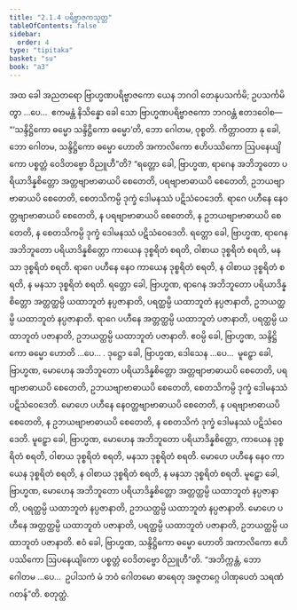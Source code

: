 ```yaml
---
title: "2.1.4 ပရိဗ္ဗာဇကသုတ္တ"
tableOfContents: false
sidebar:
  order: 4
type: "tipitaka"
basket: "su"
book: "a3"
---
```



<DynamicBreadcrumb />

<Division number="55" book="a3" e="ch" v="15" p="157">

<Paragraph number="331" book="a3">
အထ ခေါ အညတရော ဗြာဟ္မဏပရိဗ္ဗာဇကော ယေန ဘဂဝါ တေနုပသင်္ကမိ; ဥပသင်္ကမိတွာ …ပေ…  ဧကမန္တံ နိသိန္နော ခေါ သော ဗြာဟ္မဏပရိဗ္ဗာဇကော ဘဂဝန္တံ ဧတဒဝေါစ—  “‘သန္ဒိဋ္ဌိကော ဓမ္မော သန္ဒိဋ္ဌိကော ဓမ္မော’တိ, ဘော ဂေါတမ, ဝုစ္စတိ. ကိတ္တာဝတာ နု ခေါ, ဘော ဂေါတမ, သန္ဒိဋ္ဌိကော ဓမ္မော ဟောတိ အကာလိကော ဧဟိပဿိကော ဩပနေယျိကော ပစ္စတ္တံ ဝေဒိတဗ္ဗော ဝိညူဟီ”တိ?
</Paragraph>

<Paragraph number="332" book="a3">
“ရတ္တော ခေါ, ဗြာဟ္မဏ, ရာဂေန အဘိဘူတော ပရိယာဒိန္နစိတ္တော အတ္တဗျာဗာဓာယပိ စေတေတိ, ပရဗျာဗာဓာယပိ စေတေတိ, ဥဘယဗျာဗာဓာယပိ စေတေတိ, စေတသိကမ္ပိ ဒုက္ခံ ဒေါမနဿံ ပဋိသံဝေဒေတိ. ရာဂေ ပဟီနေ နေဝတ္တဗျာဗာဓာယပိ စေတေတိ, န ပရဗျာဗာဓာယပိ စေတေတိ, န ဥဘယဗျာဗာဓာယပိ စေတေတိ, န စေတသိကမ္ပိ ဒုက္ခံ ဒေါမနဿံ ပဋိသံဝေဒေတိ.
</Paragraph>

<Paragraph number="333" book="a3">
ရတ္တော ခေါ, ဗြာဟ္မဏ, ရာဂေန အဘိဘူတော ပရိယာဒိန္နစိတ္တော ကာယေန ဒုစ္စရိတံ စရတိ, ဝါစာယ ဒုစ္စရိတံ စရတိ, မနသာ ဒုစ္စရိတံ စရတိ. ရာဂေ ပဟီနေ နေဝ ကာယေန ဒုစ္စရိတံ စရတိ, န ဝါစာယ ဒုစ္စရိတံ စရတိ, န မနသာ ဒုစ္စရိတံ စရတိ.
</Paragraph>

<Paragraph number="334" book="a3">
ရတ္တော ခေါ, ဗြာဟ္မဏ, ရာဂေန အဘိဘူတော ပရိယာဒိန္နစိတ္တော အတ္တတ္ထမ္ပိ ယထာဘူတံ နပ္ပဇာနာတိ, ပရတ္ထမ္ပိ ယထာဘူတံ နပ္ပဇာနာတိ, ဥဘယတ္ထမ္ပိ ယထာဘူတံ နပ္ပဇာနာတိ. ရာဂေ ပဟီနေ အတ္တတ္ထမ္ပိ ယထာဘူတံ ပဇာနာတိ, ပရတ္ထမ္ပိ ယထာဘူတံ ပဇာနာတိ, ဥဘယတ္ထမ္ပိ ယထာဘူတံ ပဇာနာတိ. ဧဝမ္ပိ ခေါ, ဗြာဟ္မဏ, သန္ဒိဋ္ဌိကော ဓမ္မော ဟောတိ …ပေ… .
</Paragraph>

<Paragraph number="335" book="a3">
ဒုဋ္ဌော ခေါ, ဗြာဟ္မဏ, ဒေါသေန …ပေ…  မူဠှော ခေါ, ဗြာဟ္မဏ, မောဟေန အဘိဘူတော ပရိယာဒိန္နစိတ္တော အတ္တဗျာဗာဓာယပိ စေတေတိ, ပရဗျာဗာဓာယပိ စေတေတိ, ဥဘယဗျာဗာဓာယပိ စေတေတိ, စေတသိကမ္ပိ ဒုက္ခံ ဒေါမနဿံ ပဋိသံဝေဒေတိ. မောဟေ ပဟီနေ နေဝတ္တဗျာဗာဓာယပိ စေတေတိ, န ပရဗျာဗာဓာယပိ စေတေတိ, န ဥဘယဗျာဗာဓာယပိ စေတေတိ, န စေတသိကံ ဒုက္ခံ ဒေါမနဿံ ပဋိသံဝေဒေတိ.
</Paragraph>

<Paragraph number="336" book="a3">
မူဠှော ခေါ, ဗြာဟ္မဏ, မောဟေန အဘိဘူတော ပရိယာဒိန္နစိတ္တော, ကာယေန ဒုစ္စရိတံ စရတိ, ဝါစာယ ဒုစ္စရိတံ စရတိ, မနသာ ဒုစ္စရိတံ စရတိ. မောဟေ ပဟီနေ နေဝ ကာယေန ဒုစ္စရိတံ စရတိ, န ဝါစာယ ဒုစ္စရိတံ စရတိ, န မနသာ ဒုစ္စရိတံ စရတိ.
</Paragraph>

<Paragraph number="337" book="a3">
မူဠှော ခေါ, ဗြာဟ္မဏ, မောဟေန အဘိဘူတော ပရိယာဒိန္နစိတ္တော အတ္တတ္ထမ္ပိ ယထာဘူတံ နပ္ပဇာနာတိ, ပရတ္ထမ္ပိ ယထာဘူတံ နပ္ပဇာနာတိ, ဥဘယတ္ထမ္ပိ ယထာဘူတံ နပ္ပဇာနာတိ. မောဟေ ပဟီနေ အတ္တတ္ထမ္ပိ ယထာဘူတံ ပဇာနာတိ, ပရတ္ထမ္ပိ ယထာဘူတံ ပဇာနာတိ, ဥဘယတ္ထမ္ပိ ယထာဘူတံ ပဇာနာတိ. ဧဝံ ခေါ, ဗြာဟ္မဏ, သန္ဒိဋ္ဌိကော ဓမ္မော ဟောတိ အကာလိကော ဧဟိပဿိကော ဩပနေယျိကော ပစ္စတ္တံ ဝေဒိတဗ္ဗော ဝိညူဟီ”တိ.
</Paragraph>

<Paragraph number="338" book="a3">
“အဘိက္ကန္တံ, ဘော ဂေါတမ …ပေ…  ဥပါသကံ မံ ဘဝံ ဂေါတမော ဓာရေတု အဇ္ဇတဂ္ဂေ ပါဏုပေတံ သရဏံ ဂတန်”တိ.

</Paragraph>
</Division>

<Paragraph number="339" type="center" book="a3">
စတုတ္ထံ.
</Paragraph>